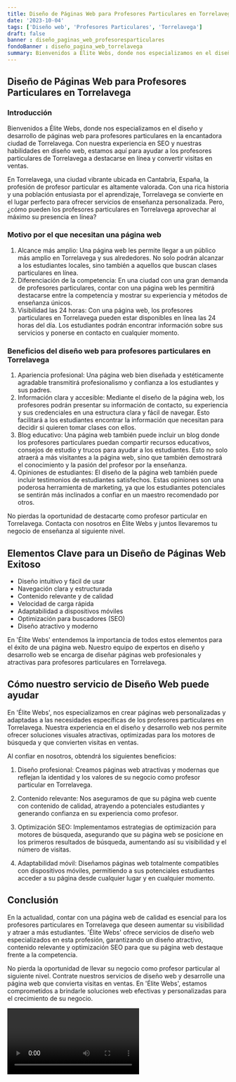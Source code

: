 ```yaml
---
title: Diseño de Páginas Web para Profesores Particulares en Torrelavega
date: '2023-10-04'
tags: ['Diseño web', 'Profesores Particulares', 'Torrelavega']
draft: false
banner : diseño_paginas_web_profesoresparticulares
fondoBanner : diseño_pagina_web_torrelavega
summary: Bienvenidos a Élite Webs, donde nos especializamos en el diseño y desarrollo de páginas web para profesores particulares en la encantadora ciudad de Torrelavega. Con nuestra experiencia en SEO y nuestras habilidades en diseño web, estamos aquí para ayudar a los profesores particulares de Torrelavega a destacarse en línea y convertir visitas en ventas.
---
```


## Diseño de Páginas Web para Profesores Particulares en Torrelavega

### Introducción

Bienvenidos a Élite Webs, donde nos especializamos en el diseño y desarrollo de páginas web para profesores particulares en la encantadora ciudad de Torrelavega. Con nuestra experiencia en SEO y nuestras habilidades en diseño web, estamos aquí para ayudar a los profesores particulares de Torrelavega a destacarse en línea y convertir visitas en ventas.

En Torrelavega, una ciudad vibrante ubicada en Cantabria, España, la profesión de profesor particular es altamente valorada. Con una rica historia y una población entusiasta por el aprendizaje, Torrelavega se convierte en el lugar perfecto para ofrecer servicios de enseñanza personalizada. Pero, ¿cómo pueden los profesores particulares en Torrelavega aprovechar al máximo su presencia en línea?

### Motivo por el que necesitan una página web

1. Alcance más amplio: Una página web les permite llegar a un público más amplio en Torrelavega y sus alrededores. No solo podrán alcanzar a los estudiantes locales, sino también a aquellos que buscan clases particulares en línea.
2. Diferenciación de la competencia: En una ciudad con una gran demanda de profesores particulares, contar con una página web les permitirá destacarse entre la competencia y mostrar su experiencia y métodos de enseñanza únicos.
3. Visibilidad las 24 horas: Con una página web, los profesores particulares en Torrelavega pueden estar disponibles en línea las 24 horas del día. Los estudiantes podrán encontrar información sobre sus servicios y ponerse en contacto en cualquier momento.

### Beneficios del diseño web para profesores particulares en Torrelavega

1. Apariencia profesional: Una página web bien diseñada y estéticamente agradable transmitirá profesionalismo y confianza a los estudiantes y sus padres.
2. Información clara y accesible: Mediante el diseño de la página web, los profesores podrán presentar su información de contacto, su experiencia y sus credenciales en una estructura clara y fácil de navegar. Esto facilitará a los estudiantes encontrar la información que necesitan para decidir si quieren tomar clases con ellos.
3. Blog educativo: Una página web también puede incluir un blog donde los profesores particulares puedan compartir recursos educativos, consejos de estudio y trucos para ayudar a los estudiantes. Esto no solo atraerá a más visitantes a la página web, sino que también demostrará el conocimiento y la pasión del profesor por la enseñanza.
4. Opiniones de estudiantes: El diseño de la página web también puede incluir testimonios de estudiantes satisfechos. Estas opiniones son una poderosa herramienta de marketing, ya que los estudiantes potenciales se sentirán más inclinados a confiar en un maestro recomendado por otros.

No pierdas la oportunidad de destacarte como profesor particular en Torrelavega. Contacta con nosotros en Élite Webs y juntos llevaremos tu negocio de enseñanza al siguiente nivel.

<GifSeo />

<Cta />

## Elementos Clave para un Diseño de Páginas Web Exitoso

- Diseño intuitivo y fácil de usar
- Navegación clara y estructurada
- Contenido relevante y de calidad
- Velocidad de carga rápida
- Adaptabilidad a dispositivos móviles
- Optimización para buscadores (SEO)
- Diseño atractivo y moderno

En 'Élite Webs' entendemos la importancia de todos estos elementos para el éxito de una página web. Nuestro equipo de expertos en diseño y desarrollo web se encarga de diseñar páginas web profesionales y atractivas para profesores particulares en Torrelavega.

## Cómo nuestro servicio de Diseño Web puede ayudar

En 'Élite Webs', nos especializamos en crear páginas web personalizadas y adaptadas a las necesidades específicas de los profesores particulares en Torrelavega. Nuestra experiencia en el diseño y desarrollo web nos permite ofrecer soluciones visuales atractivas, optimizadas para los motores de búsqueda y que convierten visitas en ventas.

Al confiar en nosotros, obtendrá los siguientes beneficios:

1. Diseño profesional: Creamos páginas web atractivas y modernas que reflejan la identidad y los valores de su negocio como profesor particular en Torrelavega.

2. Contenido relevante: Nos aseguramos de que su página web cuente con contenido de calidad, atrayendo a potenciales estudiantes y generando confianza en su experiencia como profesor.

3. Optimización SEO: Implementamos estrategias de optimización para motores de búsqueda, asegurando que su página web se posicione en los primeros resultados de búsqueda, aumentando así su visibilidad y el número de visitas.

4. Adaptabilidad móvil: Diseñamos páginas web totalmente compatibles con dispositivos móviles, permitiendo a sus potenciales estudiantes acceder a su página desde cualquier lugar y en cualquier momento.

## Conclusión

En la actualidad, contar con una página web de calidad es esencial para los profesores particulares en Torrelavega que deseen aumentar su visibilidad y atraer a más estudiantes. 'Élite Webs' ofrece servicios de diseño web especializados en esta profesión, garantizando un diseño atractivo, contenido relevante y optimización SEO para que su página web destaque frente a la competencia.

No pierda la oportunidad de llevar su negocio como profesor particular al siguiente nivel. Contrate nuestros servicios de diseño web y desarrolle una página web que convierta visitas en ventas. En 'Élite Webs', estamos comprometidos a brindarle soluciones web efectivas y personalizadas para el crecimiento de su negocio.

<Video />

<CtaBot job='Profesores Particulares' city='Torrelavega'/>

<Gmaps query='Torrelavega+españa+maps' />